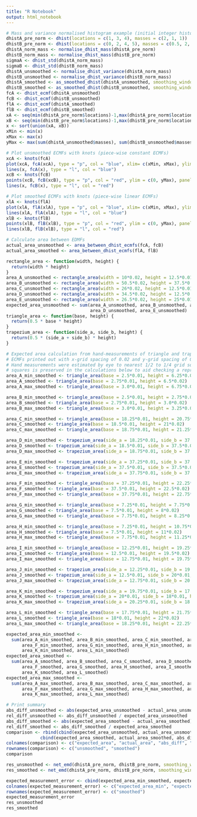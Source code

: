 ```yaml
---
title: "R Notebook"
output: html_notebook
---
```


```r
# Mass and variance normalised histogram example (initial integer histogram becomes real-valued locations and masses on non-aligned grids)
dhistA_pre_norm <- dhist(locations = c(1, 3, 4), masses = c(2, 1, 1))
dhistB_pre_norm <- dhist(locations = c(0, 2, 4, 5), masses = c(0.5, 2, 0.5, 1))
dhistA_norm_mass <- normalise_dhist_mass(dhistA_pre_norm)
dhistB_norm_mass <- normalise_dhist_mass(dhistB_pre_norm)
sigmaA <- dhist_std(dhistA_norm_mass)
sigmaB <- dhist_std(dhistB_norm_mass)
dhistA_unsmoothed <- normalise_dhist_variance(dhistA_norm_mass)
dhistB_unsmoothed <- normalise_dhist_variance(dhistB_norm_mass)
dhistA_smoothed <- as_smoothed_dhist(dhistA_unsmoothed, smoothing_window_width = 1/sigmaA)
dhistB_smoothed <- as_smoothed_dhist(dhistB_unsmoothed, smoothing_window_width = 1/sigmaB)
fcA <- dhist_ecmf(dhistA_unsmoothed)
fcB <- dhist_ecmf(dhistB_unsmoothed)
flA <- dhist_ecmf(dhistA_smoothed)
flB <- dhist_ecmf(dhistB_smoothed)
xA <- seq(min(dhistA_pre_norm$locations)-1,max(dhistA_pre_norm$locations)+1, by = 0.01)
xB <- seq(min(dhistB_pre_norm$locations)-1,max(dhistB_pre_norm$locations)+1, by = 0.01)
x <- sort(union(xA, xB))
xMin <- min(x)
xMax <- max(x)
yMax <- max(sum(dhistA_unsmoothed$masses), sum(dhistB_unsmoothed$masses))

# Plot unsmoothed ECMFs with knots (piece-wise constant ECMFs)
xcA <- knots(fcA)
plot(xcA, fcA(xcA), type = "p", col = "blue", xlim= c(xMin, xMax), ylim = c(0, yMax), panel.first = c(abline(v = seq(xMin,xMax, by=0.02), col = "gray"),abline(h = seq(0,yMax, by=0.01), col = "gray")))
lines(x, fcA(x), type = "l", col = "blue")
xcB <- knots(fcB)
points(xcB, fcB(xcB), type = "p", col = "red", ylim = c(0, yMax), panel.first = c(abline(v = xMin:xMax, col = "gray"),abline(h = 0:yMax, col = "gray")))
lines(x, fcB(x), type = "l", col = "red")

# Plot smoothed ECMFs with knots (piece-wise linear ECMFs)
xlA <- knots(flA)
plot(xlA, flA(xlA), type = "p", col = "blue", xlim= c(xMin, xMax), ylim = c(0, yMax), panel.first = c(abline(v = seq(xMin,xMax, by=0.02), col = "gray"),abline(h = seq(0,yMax, by=0.01), col = "gray")))
lines(xlA, flA(xlA), type = "l", col = "blue")
xlB <- knots(flB)
points(xlB, flB(xlB), type = "p", col = "red", ylim = c(0, yMax), panel.first = c(abline(v = xMin:xMax, col = "gray"),abline(h = 0:yMax, col = "gray")))
lines(xlB, flB(xlB), type = "l", col = "red")

# Calculate area between EDMFs
actual_area_unsmoothed <- area_between_dhist_ecmfs(fcA, fcB)
actual_area_smoothed <- area_between_dhist_ecmfs(flA, flB)

rectangle_area <- function(width, height) {
  return(width * height)
}
area_A_unsmoothed <- rectangle_area(width = 10*0.02, height = 12.5*0.01)
area_B_unsmoothed <- rectangle_area(width = 50.5*0.02, height = 37.5*0.01)
area_C_unsmoothed <- rectangle_area(width = 26*0.02, height = 12.5*0.01)
area_D_unsmoothed <- rectangle_area(width = 34.5*0.02, height = 12.5*0.01)
area_E_unsmoothed <- rectangle_area(width = 26.5*0.02, height = 25*0.01)
expected_area_unsmoothed <- sum(area_A_unsmoothed, area_B_unsmoothed, area_C_unsmoothed,
                                area_D_unsmoothed, area_E_unsmoothed)
triangle_area <- function(base, height) {
  return(0.5 * base * height)
}
trapezium_area <- function(side_a, side_b, height) {
  return(0.5 * (side_a + side_b) * height)
}

# Expected area calculation from hand-measurements of triangle and trapezium sub-segments between
# ECMFs printed out with x-grid spacing of 0.02 and y-grid spacing of 0.01
# Hand measurements were estimated by eye to nearest 1/2 to 1/4 grid square and number of counted grid
# squares is preserved in the calculations below to aid checking a reproduced manual measurement
area_A_min_smoothed <- triangle_area(base = 2.5*0.01, height = 6.25*0.02)
area_A_smoothed <- triangle_area(base = 2.75*0.01, height = 6.5*0.02)
area_A_max_smoothed <- triangle_area(base = 3.0*0.01, height = 6.75*0.02)

area_B_min_smoothed <- triangle_area(base = 2.5*0.01, height = 2.75*0.02)
area_B_smoothed <- triangle_area(base = 2.75*0.01, height = 3.0*0.02)
area_B_max_smoothed <- triangle_area(base = 3.0*0.01, height = 3.25*0.02)

area_C_min_smoothed <- triangle_area(base = 18.25*0.01, height = 20.75*0.02)
area_C_smoothed <- triangle_area(base = 18.5*0.01, height = 21*0.02)
area_C_max_smoothed <- triangle_area(base = 18.75*0.01, height = 21.25*0.02)

area_D_min_smoothed <- trapezium_area(side_a = 18.25*0.01, side_b = 37.25*0.01, height = 14.25*0.02)
area_D_smoothed <- trapezium_area(side_a = 18.5*0.01, side_b = 37.5*0.01, height = 14.5*0.02)
area_D_max_smoothed <- trapezium_area(side_a = 18.75*0.01, side_b = 37.75*0.01, height = 14.75*0.02)

area_E_min_smoothed <- trapezium_area(side_a = 37.25*0.01, side_b = 37.25*0.01, height = 15.75*0.02)
area_E_smoothed <- trapezium_area(side_a = 37.5*0.01, side_b = 37.5*0.01, height = 16*0.02)
area_E_max_smoothed <- trapezium_area(side_a = 37.75*0.01, side_b = 37.75*0.01, height = 16.25*0.02)

area_F_min_smoothed <- triangle_area(base = 37.25*0.01, height = 22.25*0.02)
area_F_smoothed <- triangle_area(base = 37.5*0.01, height = 22.5*0.02)
area_F_max_smoothed <- triangle_area(base = 37.75*0.01, height = 22.75*0.02)

area_G_min_smoothed <- triangle_area(base = 7.25*0.01, height = 7.75*0.02)
area_G_smoothed <- triangle_area(base = 7.5*0.01, height = 8*0.02)
area_G_max_smoothed <- triangle_area(base = 7.75*0.01, height = 8.25*0.02)

area_H_min_smoothed <- triangle_area(base = 7.25*0.01, height = 10.75*0.02)
area_H_smoothed <- triangle_area(base = 7.5*0.01, height = 11*0.02)
area_H_max_smoothed <- triangle_area(base = 7.75*0.01, height = 11.25*0.02)

area_I_min_smoothed <- triangle_area(base = 12.25*0.01, height = 19.25*0.02)
area_I_smoothed <- triangle_area(base = 12.5*0.01, height = 19.5*0.02)
area_I_max_smoothed <- triangle_area(base = 12.75*0.01, height = 19.75*0.02)

area_J_min_smoothed <- trapezium_area(side_a = 12.25*0.01, side_b = 19.75*0.01, height = 30.25*0.02)
area_J_smoothed <- trapezium_area(side_a = 12.5*0.01, side_b = 20*0.01, height = 30.5*0.02)
area_J_max_smoothed <- trapezium_area(side_a = 12.75*0.01, side_b = 20.25*0.01, height = 30.75*0.02)

area_K_min_smoothed <- trapezium_area(side_a = 19.75*0.01, side_b = 17.75*0.01, height = 7.75*0.02)
area_K_smoothed <- trapezium_area(side_a = 20*0.01, side_b = 18*0.01, height = 8*0.02)
area_K_max_smoothed <- trapezium_area(side_a = 20.25*0.01, side_b = 18.25*0.01, height = 8.25*0.02)

area_L_min_smoothed <- triangle_area(base = 17.75*0.01, height = 21.75*0.02)
area_L_smoothed <- triangle_area(base = 18*0.01, height = 22*0.02)
area_L_max_smoothed <- triangle_area(base = 18.25*0.01, height = 22.25*0.02)

expected_area_min_smoothed <- 
  sum(area_A_min_smoothed, area_B_min_smoothed, area_C_min_smoothed, area_D_min_smoothed, area_E_min_smoothed,
      area_F_min_smoothed, area_G_min_smoothed, area_H_min_smoothed, area_I_min_smoothed, area_J_min_smoothed, 
      area_K_min_smoothed, area_L_min_smoothed)
expected_area_smoothed <- 
  sum(area_A_smoothed, area_B_smoothed, area_C_smoothed, area_D_smoothed, area_E_smoothed,
      area_F_smoothed, area_G_smoothed, area_H_smoothed, area_I_smoothed, area_J_smoothed, 
      area_K_smoothed, area_L_smoothed)
expected_area_max_smoothed <- 
  sum(area_A_max_smoothed, area_B_max_smoothed, area_C_max_smoothed, area_D_max_smoothed, area_E_max_smoothed,
      area_F_max_smoothed, area_G_max_smoothed, area_H_max_smoothed, area_I_max_smoothed, area_J_max_smoothed, 
      area_K_max_smoothed, area_L_max_smoothed)

# Print summary
abs_diff_unsmoothed <- abs(expected_area_unsmoothed - actual_area_unsmoothed)
rel_diff_unsmoothed <- abs_diff_unsmoothed / expected_area_unsmoothed
abs_diff_smoothed <- abs(expected_area_smoothed - actual_area_smoothed)
rel_diff_smoothed <- abs_diff_smoothed / expected_area_smoothed
comparison <- rbind(cbind(expected_area_unsmoothed, actual_area_unsmoothed, abs_diff_unsmoothed, rel_diff_unsmoothed), 
             cbind(expected_area_smoothed, actual_area_smoothed, abs_diff_smoothed, rel_diff_smoothed))
colnames(comparison) <- c("expected_area", "actual_area", "abs_diff", "rel_diff")
rownames(comparison) <- c("unsmoothed", "smoothed")
comparison

res_unsmoothed <- net_emd(dhistA_pre_norm, dhistB_pre_norm, smoothing_window_width = 0, return_details = TRUE)
res_smoothed <- net_emd(dhistA_pre_norm, dhistB_pre_norm, smoothing_window_width = 1, return_details = TRUE)

expected_measurement_error <- cbind(expected_area_min_smoothed, expected_area_smoothed, expected_area_max_smoothed)
colnames(expected_measurement_error) <- c("expected_area_min", "expected_area", "expected_area_max")
rownames(expected_measurement_error) <- c("smoothed")
expected_measurement_error
res_unsmoothed
res_smoothed
```
